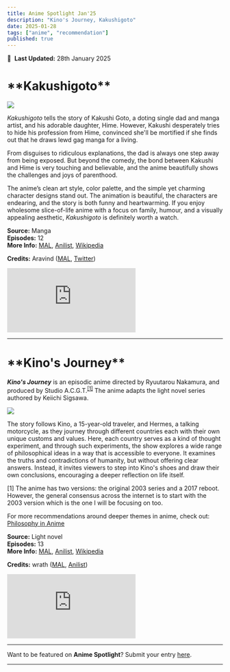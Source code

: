 ```yaml
---
title: Anime Spotlight Jan'25
description: "Kino's Journey, Kakushigoto"
date: 2025-01-28
tags: ["anime", "recommendation"]
published: true
---
```


📅&nbsp;&nbsp;**Last Updated:** 28th January 2025

<div style={{marginBottom: '-10px', marginTop: '0px'}}>
    <h1>**Kakushigoto**</h1>
</div>

<div style={{marginBottom: '-10px', marginTop: '-10px'}}>
  <img src="/images/blog/anime-spotlight-jan25/kakushigoto-1.webp" className="rounded-xl" />
</div>

_Kakushigoto_ tells the story of Kakushi Goto, a doting single dad and manga artist, and his adorable daughter, Hime. However, Kakushi desperately tries to hide his profession from Hime, convinced she'll be mortified if she finds out that he draws lewd gag manga for a living.

From disguises to ridiculous explanations, the dad is always one step away from being exposed. But beyond the comedy, the bond between Kakushi and Hime is very touching and believable, and the anime beautifully shows the challenges and joys of parenthood.

The anime’s clean art style, color palette, and the simple yet charming character designs stand out. The animation is beautiful, the characters are endearing, and the story is both funny and heartwarming. If you enjoy wholesome slice-of-life anime with a focus on family, humour, and a visually appealing aesthetic, _Kakushigoto_ is definitely worth a watch.

**Source:** Manga \
**Episodes:** 12 \
**More Info:**
<a href="https://myanimelist.net/anime/40716/Kakushigoto/" target="_blank">MAL</a>,
<a href="https://anilist.co/anime/113311/Kakushigoto" target="_blank">Anilist</a>,
<a href="https://en.wikipedia.org/wiki/Kakushigoto" target="_blank">Wikipedia</a>

**Credits:** Aravind
(<a href="https://myanimelist.net/profile/RaphaelSensei" target="_blank">MAL</a>,
<a href="https://x.com/_aravind_gk" target="_blank">Twitter</a>)

<iframe style={{'width': '100%', 'aspect-ratio': '16/9'}} src="https://www.youtube.com/embed/cHYeFFGcjdc" frameborder="0" allow="fullscreen; accelerometer; clipboard-write; encrypted-media; gyroscope; picture-in-picture"></iframe>

<hr className="my-4 mt-8 mb-8" />

<div style={{marginBottom: '-10px', marginTop: '0px'}}>
    <h1>**Kino's Journey**</h1>
</div>

**_Kino's Journey_** is an episodic anime directed by Ryuutarou Nakamura, and produced by Studio A.C.G.T.<sup><a href="#ref-1">[1]</a></sup> The anime adapts the light novel series authored by Keiichi Sigsawa.

<div style={{marginBottom: '-20px', marginTop: '-10px'}}>
  <img src="/images/blog/anime-spotlight-jan25/kino-1.webp" className="rounded-xl" />
</div>

The story follows Kino, a 15-year-old traveler, and Hermes, a talking motorcycle, as they journey through different countries each with their own unique customs and values. Here, each country serves as a kind of thought experiment, and through such experiments, the show explores a wide range of philosophical ideas in a way that is accessible to everyone. It examines the truths and contradictions of humanity, but without offering clear answers. Instead, it invites viewers to step into Kino's shoes and draw their own conclusions, encouraging a deeper reflection on life itself.

<p id="ref-1">[1] The anime has two versions: the original 2003 series and a 2017 reboot. However, the general consensus across the internet is to start with the 2003 version which is the one I will be focusing on too.</p>

For more recommendations around deeper themes in anime, check out:
<a href="https://paramrathour.github.io/blog/philosophy-in-anime/" target="_blank">Philosophy in Anime</a>

**Source:** Light novel \
**Episodes:** 13 \
**More Info:**
<a href="https://myanimelist.net/anime/486/Kino_no_Tabi__The_Beautiful_World" target="_blank">MAL</a>,
<a href="https://anilist.co/anime/486/Kino-no-Tabi-the-Beautiful-World" target="_blank">Anilist</a>,
<a href="https://en.wikipedia.org/wiki/Kino%27s_Journey" target="_blank">Wikipedia</a>

**Credits:** wrath
(<a href="https://myanimelist.net/profile/wrath3435" target="_blank">MAL</a>,
<a href="https://anilist.co/user/wrath3435" target="_blank">Anilist</a>)

<iframe style={{'width': '100%', 'aspect-ratio': '16/9'}} src="https://www.youtube.com/embed/iDm6cLP83us" frameborder="0" allow="fullscreen; accelerometer; clipboard-write; encrypted-media; gyroscope; picture-in-picture"></iframe>

<hr className="my-4 mt-8 mb-4" />

Want to be featured on **Anime Spotlight**? Submit your entry [here](https://forms.gle/38ACSWeu41pBFZqW8).

<hr className="my-0 mt-2 mb-4" />
